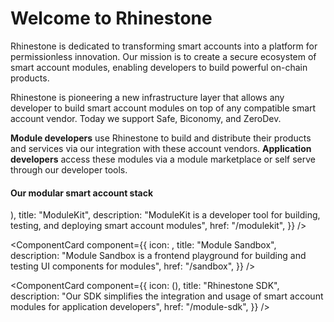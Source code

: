 
<Bleed>

# Welcome to Rhinestone

Rhinestone is dedicated to transforming smart accounts into a platform for permissionless innovation. Our mission is to create a secure ecosystem of smart account modules, enabling developers to build powerful on-chain products.

Rhinestone is pioneering a new infrastructure layer that allows any developer to build smart account modules on top of any compatible smart account vendor. Today we support Safe, Biconomy, and ZeroDev.

**Module developers** use Rhinestone to build and distribute their products and services via our integration with these account vendors. **Application developers** access these modules via a module marketplace or self serve through our developer tools.

#### Our modular smart account stack

<Cards className="gap-x-[15px]">
<ComponentCard
  component={{
    icon: (<ModuleKitIcon width={48} height={48}/>),
    title: "ModuleKit",
    description:
      "ModuleKit is a developer tool for building, testing, and deploying smart account modules",
    href: "/modulekit",
  }}
/>

<ComponentCard
  component={{
    icon: <SandboxIcon width={48} height={48} />,
    title: "Module Sandbox",
    description:
      "Module Sandbox is a frontend playground for building and testing UI components for modules",
    href: "/sandbox",
  }}
/>

<ComponentCard
  component={{
    icon: (<SDKIcon width={48} height={48}/>),
    title: "Rhinestone SDK",
    description:
      "Our SDK simplifies the integration and usage of smart account modules for application developers",
    href: "/module-sdk",
  }}
/>
</Cards>

</Bleed>
